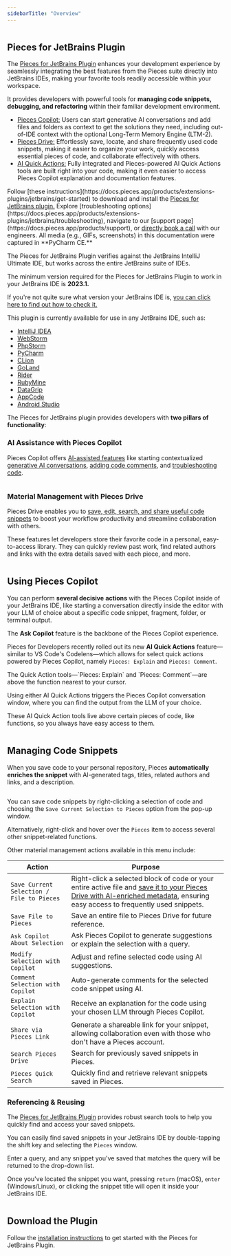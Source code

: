 ```yaml
---
sidebarTitle: "Overview"
---
```


<img
  className="mx-auto"
/>

## Pieces for JetBrains Plugin

The <a target="_blank" href="https://plugins.jetbrains.com/plugin/17328-pieces">Pieces for JetBrains Plugin</a> enhances your development experience by seamlessly integrating the best features from the Pieces suite directly into JetBrains IDEs, making your favorite tools readily accessible within your workspace.

It provides developers with powerful tools for **managing code snippets, debugging, and refactoring** within their familiar development environment.

- [Pieces Copilot:](https://docs.pieces.app/products/extensions-plugins/jetbrains/copilot) Users can start generative AI conversations and add files and folders as context to get the solutions they need, including out-of-IDE context with the optional Long-Term Memory Engine (LTM-2).
- [Pieces Drive:](https://docs.pieces.app/products/extensions-plugins/jetbrains/drive) Effortlessly save, locate, and share frequently used code snippets, making it easier to organize your work, quickly access essential pieces of code, and collaborate effectively with others.
- [AI Quick Actions:](https://docs.pieces.app/products/extensions-plugins/jetbrains/copilot/chat#ai-quick-actions) Fully integrated and Pieces-powered AI Quick Actions tools are built right into your code, making it even easier to access Pieces Copilot explanation and documentation features.

<CardGroup cols={2}>
  <Card title="Getting Started">
    Follow [these instructions](https://docs.pieces.app/products/extensions-plugins/jetbrains/get-started) to download and install the <a target="_blank" href="https://plugins.jetbrains.com/plugin/17328-pieces">Pieces for JetBrains plugin.</a>
  </Card>
  <Card title="Support">
    Explore [troubleshooting options](https://docs.pieces.app/products/extensions-plugins/jetbrains/troubleshooting), navigate to our [support page](https://docs.pieces.app/products/support), or <a target="_blank" href="https://calendar.google.com/calendar/u/0/appointments/schedules/AcZssZ22WJ2Htd2wRMJhueCNYc0xbFBFCAN-khijcuoXACd_Uux3wIhgZeGkzDRcqD3teamAI-CwCHpr">directly book a call</a> with our engineers.
  </Card>
</CardGroup>

<guides-overview-card />

<Tip>
  All media (e.g., GIFs, screenshots) in this documentation were captured in **PyCharm CE.**
</Tip>

The Pieces for JetBrains Plugin verifies against the JetBrains IntelliJ Ultimate IDE, but works across the entire JetBrains suite of IDEs.

The minimum version required for the Pieces for JetBrains Plugin to work in your JetBrains IDE is **2023.1.**

If you're not quite sure what version your JetBrains IDE is, [you can click here to find out how to check it.](https://docs.pieces.app/products/extensions-plugins/jetbrains/configuration#checking-your-jetbrains-ide-version)

This plugin is currently available for use in any JetBrains IDE, such as:

- <a target="_blank" href="https://www.jetbrains.com/idea/">IntelliJ IDEA</a>
- <a target="_blank" href="https://www.jetbrains.com/webstorm/">WebStorm</a>
- <a target="_blank" href="https://www.jetbrains.com/phpstorm/">PhpStorm</a>
- <a target="_blank" href="https://www.jetbrains.com/pycharm/">PyCharm</a>
- <a target="_blank" href="https://www.jetbrains.com/clion/">CLion</a>
- <a target="_blank" href="https://www.jetbrains.com/go/">GoLand</a>
- <a target="_blank" href="https://www.jetbrains.com/rider/">Rider</a>
- <a target="_blank" href="https://www.jetbrains.com/ruby/">RubyMine</a>
- <a target="_blank" href="https://www.jetbrains.com/datagrip/">DataGrip</a>
- <a target="_blank" href="https://www.jetbrains.com/objc/">AppCode</a>
- <a target="_blank" href="https://developer.android.com/studio">Android Studio</a>

The Pieces for JetBrains plugin provides developers with **two pillars of functionality**:

### AI Assistance with Pieces Copilot

Pieces Copilot offers [AI-assisted features](https://docs.pieces.app/products/extensions-plugins/jetbrains/copilot) like starting contextualized [generative AI conversations](https://docs.pieces.app/products/extensions-plugins/jetbrains/copilot/chat), <a target="_blank" href="https://docs.pieces.app/products/extensions-plugins/jetbrains/copilot/documenting-code">adding code comments</a>, and <a target="_blank" href="https://docs.pieces.app/products/extensions-plugins/jetbrains/troubleshooting">troubleshooting code</a>.

<img
  className="mx-auto"
/>

### Material Management with Pieces Drive

Pieces Drive enables you to [save, edit, search, and share useful code snippets](https://docs.pieces.app/products/extensions-plugins/jetbrains/drive) to boost your workflow productivity and streamline collaboration with others.

These features let developers store their favorite code in a personal, easy-to-access library. They can quickly review past work, find related authors and links with the extra details saved with each piece, and more.

<img
  className="mx-auto"
/>

## Using Pieces Copilot

You can perform **several decisive** **actions** with the Pieces Copilot inside of your JetBrains IDE, like starting a conversation directly inside the editor with your LLM of choice about a specific code snippet, fragment, folder, or terminal output.

The **Ask Copilot** feature is the backbone of the Pieces Copilot experience.

Pieces for Developers recently rolled out its new **AI Quick Actions** feature—similar to VS Code's Codelens—which allows for select quick actions powered by Pieces Copilot, namely `Pieces: Explain` and `Pieces: Comment`.

<Tip>
  The Quick Action tools—`Pieces: Explain` and `Pieces: Comment`—are above the function nearest to your cursor.
</Tip>

Using either AI Quick Actions triggers the Pieces Copilot conversation window, where you can find the output from the LLM of your choice.

These AI Quick Action tools live above certain pieces of code, like functions, so you always have easy access to them.

<img
  className="mx-auto"
/>

## Managing Code Snippets

When you save code to your personal repository, Pieces **automatically enriches the snippet** with AI-generated tags, titles, related authors and links, and a description.

<img
  className="mx-auto"
/>

You can save code snippets by right-clicking a selection of code and choosing the `Save Current Selection to Pieces` option from the pop-up window.

Alternatively, right-click and hover over the `Pieces` item to access several other snippet-related functions.

Other material management actions available in this menu include:

| **Action** | **Purpose** |
| --- | --- |
| `Save Current Selection / File to Pieces` | Right-click a selected block of code or your entire active file and [save it to your Pieces Drive with AI-enriched metadata](https://docs.pieces.app/products/extensions-plugins/jetbrains/drive/save-snippets#whats-stored-when-you-save-a-snippet), ensuring easy access to frequently used snippets. |
| `Save File to Pieces` | Save an entire file to Pieces Drive for future reference. |
| `Ask Copilot About Selection` | Ask Pieces Copilot to generate suggestions or explain the selection with a query. |
| `Modify Selection with Copilot` | Adjust and refine selected code using AI suggestions. |
| `Comment Selection with Copilot` | Auto-generate comments for the selected code snippet using AI. |
| `Explain Selection with Copilot` | Receive an explanation for the code using your chosen LLM through Pieces Copilot. |
| `Share via Pieces Link` | Generate a shareable link for your snippet, allowing collaboration even with those who don't have a Pieces account. |
| `Search Pieces Drive` | Search for previously saved snippets in Pieces. |
| `Pieces Quick Search` | Quickly find and retrieve relevant snippets saved in Pieces. |

### **Referencing & Reusing**

The <a target="_blank" href="https://plugins.jetbrains.com/plugin/17328-pieces">Pieces for JetBrains Plugin</a> provides robust search tools to help you quickly find and access your saved snippets.

You can easily find saved snippets in your JetBrains IDE by double-tapping the shift key and selecting the `Pieces` window.

Enter a query, and any snippet you've saved that matches the query will be returned to the drop-down list.

Once you've located the snippet you want, pressing `return` (macOS), `enter` (Windows/Linux), or clicking the snippet title will open it inside your JetBrains IDE.

<img
  className="mx-auto"
/>

## Download the Plugin

Follow the [installation instructions](https://docs.pieces.app/products/extensions-plugins/jetbrains/get-started) to get started with the Pieces for JetBrains Plugin.